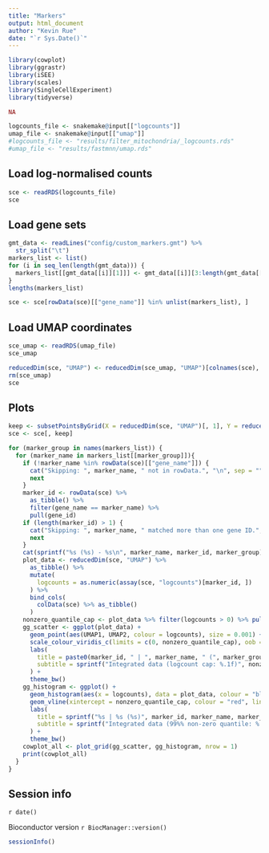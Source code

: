 ```yaml
---
title: "Markers"
output: html_document
author: "Kevin Rue"
date: "`r Sys.Date()`"
---
```


```r
library(cowplot)
library(ggrastr)
library(iSEE)
library(scales)
library(SingleCellExperiment)
library(tidyverse)
```

```r
NA
```

```r
logcounts_file <- snakemake@input[["logcounts"]]
umap_file <- snakemake@input[["umap"]]
#logcounts_file <- "results/filter_mitochondria/_logcounts.rds"
#umap_file <- "results/fastmnn/umap.rds"
```

## Load log-normalised counts

```r
sce <- readRDS(logcounts_file)
sce
```

## Load gene sets

```r
gmt_data <- readLines("config/custom_markers.gmt") %>%
  str_split("\t")
markers_list <- list()
for (i in seq_len(length(gmt_data))) {
  markers_list[[gmt_data[[i]][1]]] <- gmt_data[[i]][3:length(gmt_data[[i]])]
}
lengths(markers_list)
```

```r
sce <- sce[rowData(sce)[["gene_name"]] %in% unlist(markers_list), ]
```

## Load UMAP coordinates

```r
sce_umap <- readRDS(umap_file)
sce_umap
```

```r
reducedDim(sce, "UMAP") <- reducedDim(sce_umap, "UMAP")[colnames(sce), ]
rm(sce_umap)
sce
```

## Plots

```r
keep <- subsetPointsByGrid(X = reducedDim(sce, "UMAP")[, 1], Y = reducedDim(sce, "UMAP")[, 2], resolution = 400)
sce <- sce[, keep]
```

<!-- Plots below were visually downsampled to `r format(nrow(sce), big.mark = ",")` data points to speed up plotting. -->

<!-- This was achieved using the `iSEE::subsetPointsByGrid()` function with a resolution value of `300`. -->

```r
for (marker_group in names(markers_list)) {
  for (marker_name in markers_list[[marker_group]]){
    if (!marker_name %in% rowData(sce)[["gene_name"]]) {
      cat("Skipping: ", marker_name, " not in rowData.", "\n", sep = "")
      next
    }
    marker_id <- rowData(sce) %>%
      as_tibble() %>%
      filter(gene_name == marker_name) %>%
      pull(gene_id)
    if (length(marker_id) > 1) {
      cat("Skipping: ", marker_name, " matched more than one gene ID.", "\n", sep = "")
      next
    }
    cat(sprintf("%s (%s) - %s\n", marker_name, marker_id, marker_group))
    plot_data <- reducedDim(sce, "UMAP") %>%
      as_tibble() %>%
      mutate(
        logcounts = as.numeric(assay(sce, "logcounts")[marker_id, ])
      ) %>%
      bind_cols(
        colData(sce) %>% as_tibble()
      )
    nonzero_quantile_cap <- plot_data %>% filter(logcounts > 0) %>% pull(logcounts) %>% quantile(0.99)
    gg_scatter <- ggplot(plot_data) +
      geom_point(aes(UMAP1, UMAP2, colour = logcounts), size = 0.001) +
      scale_colour_viridis_c(limits = c(0, nonzero_quantile_cap), oob = squish) +
      labs(
        title = paste0(marker_id, " | ", marker_name, " (", marker_group, ")"),
        subtitle = sprintf("Integrated data (logcount cap: %.1f)", nonzero_quantile_cap)
      ) +
      theme_bw()
    gg_histogram <- ggplot() +
      geom_histogram(aes(x = logcounts), data = plot_data, colour = "black", fill = "grey", binwidth = 0.1) +
      geom_vline(xintercept = nonzero_quantile_cap, colour = "red", linewidth = 0.1, linetype = "dashed") +
      labs(
        title = sprintf("%s | %s (%s)", marker_id, marker_name, marker_group),
        subtitle = sprintf("Integrated data (99%% non-zero quantile: %.1f)", nonzero_quantile_cap)
      ) +
      theme_bw()
    cowplot_all <- plot_grid(gg_scatter, gg_histogram, nrow = 1)
    print(cowplot_all)
  }
}
```

## Session info

`r date()`

Bioconductor version `r BiocManager::version()`

```r
sessionInfo()
```
